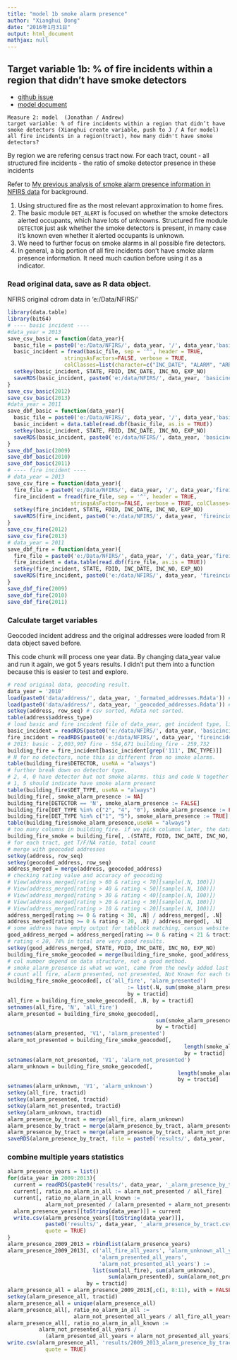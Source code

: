 ```yaml
---
title: "model 1b smoke alarm presence"
author: "Xianghui Dong"
date: "2016年1月31日"
output: html_document
mathjax: null
---
```


## Target variable 1b: % of fire incidents within a region that didn’t have smoke detectors

- [github issue](https://github.com/home-fire-risk/smoke_alarm_models/issues/12)
- [model document](https://docs.google.com/document/d/1oJN-QwLVqFHOvrRNtW2KEAkNZ-PuFiqTwa8y3iXx1Sg/edit)

```
Measure 2: model  (Jonathan / Andrew)
target variable: % of fire incidents within a region that didn’t have smoke detectors (Xianghui create variable, push to J / A for model)
all fire incidents in a region(tract), how many didn't have smoke detectors? 
```

By region we are refering census tract now. 
For each tract, count
- all structured fire incidents
- the ratio of smoke detector presence in these incidents

Refer to [My previous analysis of smoke alarm presence information in NFIRS data](https://cdn.rawgit.com/home-fire-risk/smoke_alarm_models/master/model_1b_nfirs_smokealarm_pres/AlarmPresenceNFIRS.html) for background. 

1. Using structured fire as the most relevant approximation to home fires.
2. The basic module `DET_ALERT` is focused on whether the smoke detectors alerted occupants, which have lots of unknowns. Structured fire module `DETECTOR` just ask whether the smoke detectors is present, in many case it's known even whether it alerted occupants is unknown.
3. We need to further focus on smoke alarms in all possible fire detectors.
4. In general, a big portion of all fire incidents don't have smoke alarm presence information. It need much caution before using it as a indicator.

### Read original data, save as R data object.

NFIRS original cdrom data in 'e:/Data/NFIRS/'

```r
library(data.table)
library(bit64)
# ---- basic incident ----
#data_year = 2013
save_csv_basic = function(data_year){
  basic_file = paste0('e:/Data/NFIRS/', data_year, '/', data_year,'basicincident.txt')
  basic_incident = fread(basic_file, sep = '^', header = TRUE,
                  stringsAsFactors=FALSE, verbose = TRUE,
                  colClasses=list(character=c("INC_DATE", "ALARM", "ARRIVAL", "INC_CONT", "LU_CLEAR")))
  setkey(basic_incident, STATE, FDID, INC_DATE, INC_NO, EXP_NO)
  saveRDS(basic_incident, paste0('e:/data/NFIRS/', data_year, 'basicincident.rds'))
}
save_csv_basic(2012)
save_csv_basic(2013)
#data_year = 2011
save_dbf_basic = function(data_year){
  basic_file = paste0('e:/Data/NFIRS/', data_year, '/', data_year,'basicincident.dbf')
  basic_incident = data.table(read.dbf(basic_file, as.is = TRUE))
  setkey(basic_incident, STATE, FDID, INC_DATE, INC_NO, EXP_NO)
  saveRDS(basic_incident, paste0('e:/data/NFIRS/', data_year, 'basicincident.rds'))
}
save_dbf_basic(2009)
save_dbf_basic(2010)
save_dbf_basic(2011)
# ---- fire incident ----
# data_year = 2013
save_csv_fire = function(data_year){
  fire_file = paste0('e:/Data/NFIRS/', data_year, '/', data_year,'fireincident.txt')
  fire_incident = fread(fire_file, sep = '^', header = TRUE,
                    stringsAsFactors=FALSE, verbose = TRUE, colClasses=list(character=c("INC_DATE")))
  setkey(fire_incident, STATE, FDID, INC_DATE, INC_NO, EXP_NO)
  saveRDS(fire_incident, paste0('e:/data/NFIRS/', data_year, 'fireincident.rds'))
}
save_csv_fire(2012)
save_csv_fire(2013)
# data_year = 2011
save_dbf_fire = function(data_year){
  fire_file = paste0('e:/Data/NFIRS/', data_year, '/', data_year,'fireincident.dbf')
  fire_incident = data.table(read.dbf(fire_file, as.is = TRUE))
  setkey(fire_incident, STATE, FDID, INC_DATE, INC_NO, EXP_NO)
  saveRDS(fire_incident, paste0('e:/data/NFIRS/', data_year, 'fireincident.rds'))
}
save_dbf_fire(2009)
save_dbf_fire(2010)
save_dbf_fire(2011)
```

### Calculate target variables

Geocoded incident address and the original addresses were loaded from R data object saved before.

This code chunk will process one year data. By changing data_year value and run it again, we got 5 years results. I didn't put them into a function because this is easier to test and explore.

```r
# read original data, geocoding result. 
data_year = '2010'
load(paste0('data/address/', data_year, '_formated_addresses.Rdata')) # variable name: address, 21 columns
load(paste0('data/address/', data_year, '_geocoded_addresses.Rdata')) # variable name: geocoded_address, 13 columns for 2012
setkey(address, row_seq) # csv sorted, Rdata not sorted.
table(address$address_type)
# load basic and fire incident file of data_year, get incident type, link to row_seq, get location
basic_incident = readRDS(paste0('e:/data/NFIRS/', data_year, 'basicincident.rds'))
fire_incident = readRDS(paste0('e:/data/NFIRS/', data_year, 'fireincident.rds'))
# 2013: basic - 2,003,907 fire - 554,671 building_fire - 259,732
building_fire = fire_incident[basic_incident[grep('111', INC_TYPE)]]
# N for no detectors, note this is different from no smoke alarms.
table(building_fire$DETECTOR, useNA = "always")
# further break down on detector type. 
# 2, 4, 0 have detector but not smoke alarms. this and code N together count as "no smoke alarm"
# 1, 5 should indicate have smoke alarm present
table(building_fire$DET_TYPE, useNA = "always")
building_fire[, smoke_alarm_presence := NA]
building_fire[DETECTOR == 'N', smoke_alarm_presence := FALSE]
building_fire[DET_TYPE %in% c("2", "4", "0"), smoke_alarm_presence := FALSE]
building_fire[DET_TYPE %in% c("1", "5"), smoke_alarm_presence := TRUE]
table(building_fire$smoke_alarm_presence,useNA = "always")
# too many columns in building_fire. if we pick columns later, the data year difference in building_fire could cause problems for numbered column referencing. Better pick columns now, and merge geocode result later, no need to pick later.
building_fire_smoke = building_fire[, .(STATE, FDID, INC_DATE, INC_NO, EXP_NO, smoke_alarm_presence)]
# for each tract, get T/F/NA ratio, total count
# merge with geocoded addresses
setkey(address, row_seq)
setkey(geocoded_address, row_seq)
address_merged = merge(address, geocoded_address) 
# checking rating value and accuracy of geocoding
# View(address_merged[rating > 60 & rating < 70][sample(.N, 100)])
# View(address_merged[rating > 40 & rating < 50][sample(.N, 100)])
# View(address_merged[rating > 30 & rating < 40][sample(.N, 100)])
# View(address_merged[rating > 20 & rating < 30][sample(.N, 100)])
# View(address_merged[rating > 10 & rating < 20][sample(.N, 100)])
address_merged[rating >= 0 & rating < 30, .N] / address_merged[, .N]
address_merged[rating >= 0 & rating < 20, .N] / address_merged[, .N]
# some address have empty output for tabblock matching, census website with current data have internal error for them too.
good_address_merged = address_merged[rating >= 0 & rating < 21 & tractid != '', ]
# rating < 20, 74% in total are very good results. 
setkey(good_address_merged, STATE, FDID, INC_DATE, INC_NO, EXP_NO)
building_fire_smoke_geocoded = merge(building_fire_smoke, good_address_merged)
# col number depend on data structure, not a good method.
# smoke_alarm_presence is what we want, came from the newly added last column of building_fire, i.e. 117th column
# count all fire, alarm presented, not presented, Not Known for each tract
building_fire_smoke_geocoded[, c('all_fire', 'alarm_presented') 
                                      := list(.N, sum(smoke_alarm_presence, na.rm = TRUE)), 
                                      by = tractid]
all_fire = building_fire_smoke_geocoded[, .N, by = tractid]
setnames(all_fire, 'N', 'all_fire')
alarm_presented = building_fire_smoke_geocoded[, 
                                               sum(smoke_alarm_presence, na.rm = TRUE),
                                               by = tractid]
setnames(alarm_presented, 'V1', 'alarm_presented')
alarm_not_presented = building_fire_smoke_geocoded[, 
                                                        length(smoke_alarm_presence[which(smoke_alarm_presence == FALSE)]), 
                                                        by = tractid]
setnames(alarm_not_presented, 'V1', 'alarm_not_presented')
alarm_unknown = building_fire_smoke_geocoded[, 
                                                      length(smoke_alarm_presence[which(is.na(smoke_alarm_presence))]),
                                                      by = tractid]
setnames(alarm_unknown, 'V1', 'alarm_unknown')
setkey(all_fire, tractid)
setkey(alarm_presented, tractid)
setkey(alarm_not_presented, tractid)
setkey(alarm_unknown, tractid)
alarm_presence_by_tract = merge(all_fire, alarm_unknown)
alarm_presence_by_tract = merge(alarm_presence_by_tract, alarm_presented)
alarm_presence_by_tract = merge(alarm_presence_by_tract, alarm_not_presented)
saveRDS(alarm_presence_by_tract, file = paste0('results/', data_year, '_alarm_presence_by_tract.rds'))
```

### combine multiple years statistics
```r
alarm_presence_years = list()
for(data_year in 2009:2013){
  current = readRDS(paste0('results/', data_year, '_alarm_presence_by_tract.rds'))
  current[, ratio_no_alarm_in_all := alarm_not_presented / all_fire]
  current[, ratio_no_alarm_in_all_known := 
            alarm_not_presented / (alarm_presented + alarm_not_presented)]
  alarm_presence_years[[toString(data_year)]] = current
  write.csv(alarm_presence_years[[toString(data_year)]], 
            paste0('results/', data_year, '_alarm_presence_by_tract.csv'),
            quote = TRUE)
}
alarm_presence_2009_2013 = rbindlist(alarm_presence_years)
alarm_presence_2009_2013[, c('all_fire_all_years', 'alarm_unknown_all_years',
                             'alarm_presented_all_years',
                             'alarm_not_presented_all_years') := 
                           list(sum(all_fire), sum(alarm_unknown),
                                sum(alarm_presented), sum(alarm_not_presented)), 
                         by = tractid]
alarm_presence_all = alarm_presence_2009_2013[,c(1, 8:11), with = FALSE]
setkey(alarm_presence_all, tractid)
alarm_presence_all = unique(alarm_presence_all)
alarm_presence_all[, ratio_no_alarm_in_all := 
                     alarm_not_presented_all_years / all_fire_all_years]
alarm_presence_all[, ratio_no_alarm_in_all_known := 
          alarm_not_presented_all_years / 
            (alarm_presented_all_years + alarm_not_presented_all_years)]
write.csv(alarm_presence_all, 'results/2009_2013_alarm_presence_by_tract.csv',
            quote = TRUE)
```
